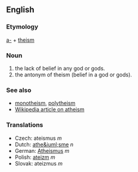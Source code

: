 ==English==

===Etymology===
[[a-]] + [[theism]]

===Noun===
#the lack of belief in any god or gods.
#the antonym of theism (belief in a god or gods).

===See also===
*[[monotheism]], [[polytheism]]
*[[en:atheism|Wikipedia article on atheism]]

=== Translations ===

*Czech: ateismus  ''m''
*Dutch: [[athe&iuml;sme]] ''n''
*German: [[Atheismus]] ''m''
*Polish: [[ateizm]] ''m''
*Slovak: ateizmus  ''m''
